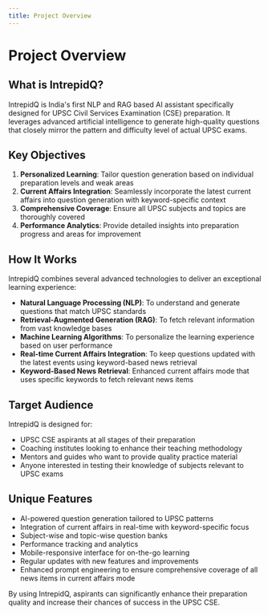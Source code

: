 ```yaml
---
title: Project Overview
---
```


# Project Overview

## What is IntrepidQ?

IntrepidQ is India's first NLP and RAG based AI assistant specifically designed for UPSC Civil Services Examination (CSE) preparation. It leverages advanced artificial intelligence to generate high-quality questions that closely mirror the pattern and difficulty level of actual UPSC exams.

## Key Objectives

1. **Personalized Learning**: Tailor question generation based on individual preparation levels and weak areas
2. **Current Affairs Integration**: Seamlessly incorporate the latest current affairs into question generation with keyword-specific context
3. **Comprehensive Coverage**: Ensure all UPSC subjects and topics are thoroughly covered
4. **Performance Analytics**: Provide detailed insights into preparation progress and areas for improvement

## How It Works

IntrepidQ combines several advanced technologies to deliver an exceptional learning experience:

- **Natural Language Processing (NLP)**: To understand and generate questions that match UPSC standards
- **Retrieval-Augmented Generation (RAG)**: To fetch relevant information from vast knowledge bases
- **Machine Learning Algorithms**: To personalize the learning experience based on user performance
- **Real-time Current Affairs Integration**: To keep questions updated with the latest events using keyword-based news retrieval
- **Keyword-Based News Retrieval**: Enhanced current affairs mode that uses specific keywords to fetch relevant news items

## Target Audience

IntrepidQ is designed for:

- UPSC CSE aspirants at all stages of their preparation
- Coaching institutes looking to enhance their teaching methodology
- Mentors and guides who want to provide quality practice material
- Anyone interested in testing their knowledge of subjects relevant to UPSC exams

## Unique Features

- AI-powered question generation tailored to UPSC patterns
- Integration of current affairs in real-time with keyword-specific focus
- Subject-wise and topic-wise question banks
- Performance tracking and analytics
- Mobile-responsive interface for on-the-go learning
- Regular updates with new features and improvements
- Enhanced prompt engineering to ensure comprehensive coverage of all news items in current affairs mode

By using IntrepidQ, aspirants can significantly enhance their preparation quality and increase their chances of success in the UPSC CSE.